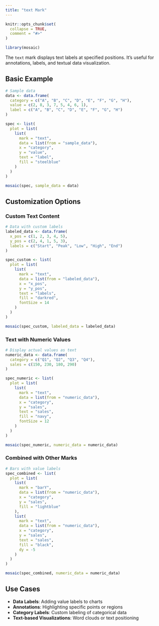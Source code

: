 ```yaml
---
title: "text Mark"
---
```


```r
knitr::opts_chunk$set(
  collapse = TRUE,
  comment = "#>"
)
```

```r
library(mosaic)
```

The `text` mark displays text labels at specified positions. It's useful for annotations, labels, and textual data visualization.

## Basic Example

```r
# Sample data
data <- data.frame(
  category = c("A", "B", "C", "D", "E", "F", "G", "H"),
  value = c(2, 8, 3, 7, 5, 4, 6, 1),
  label = c("A", "B", "C", "D", "E", "F", "G", "H")
)

spec <- list(
  plot = list(
    list(
      mark = "text",
      data = list(from = "sample_data"),
      x = "category",
      y = "value",
      text = "label",
      fill = "steelblue"
    )
  )
)

mosaic(spec, sample_data = data)
```

## Customization Options

### Custom Text Content

```r
# Data with custom labels
labeled_data <- data.frame(
  x_pos = c(1, 2, 3, 4, 5),
  y_pos = c(2, 4, 1, 5, 3),
  labels = c("Start", "Peak", "Low", "High", "End")
)

spec_custom <- list(
  plot = list(
    list(
      mark = "text",
      data = list(from = "labeled_data"),
      x = "x_pos",
      y = "y_pos",
      text = "labels",
      fill = "darkred",
      fontSize = 14
    )
  )
)

mosaic(spec_custom, labeled_data = labeled_data)
```

### Text with Numeric Values

```r
# Display actual values as text
numeric_data <- data.frame(
  category = c("Q1", "Q2", "Q3", "Q4"),
  sales = c(150, 230, 180, 290)
)

spec_numeric <- list(
  plot = list(
    list(
      mark = "text",
      data = list(from = "numeric_data"),
      x = "category",
      y = "sales",
      text = "sales",
      fill = "navy",
      fontSize = 12
    )
  )
)

mosaic(spec_numeric, numeric_data = numeric_data)
```

### Combined with Other Marks

```r
# Bars with value labels
spec_combined <- list(
  plot = list(
    list(
      mark = "barY",
      data = list(from = "numeric_data"),
      x = "category",
      y = "sales",
      fill = "lightblue"
    ),
    list(
      mark = "text",
      data = list(from = "numeric_data"),
      x = "category",
      y = "sales",
      text = "sales",
      fill = "black",
      dy = -5
    )
  )
)

mosaic(spec_combined, numeric_data = numeric_data)
```

## Use Cases

- **Data Labels**: Adding value labels to charts
- **Annotations**: Highlighting specific points or regions
- **Category Labels**: Custom labeling of categorical data
- **Text-based Visualizations**: Word clouds or text positioning